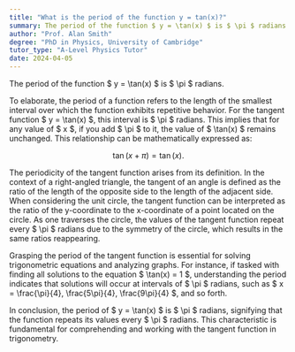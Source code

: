```yaml
---
title: "What is the period of the function y = tan(x)?"
summary: The period of the function $ y = \tan(x) $ is $ \pi $ radians.
author: "Prof. Alan Smith"
degree: "PhD in Physics, University of Cambridge"
tutor_type: "A-Level Physics Tutor"
date: 2024-04-05
---
```


The period of the function $ y = \tan(x) $ is $ \pi $ radians.

To elaborate, the period of a function refers to the length of the smallest interval over which the function exhibits repetitive behavior. For the tangent function $ y = \tan(x) $, this interval is $ \pi $ radians. This implies that for any value of $ x $, if you add $ \pi $ to it, the value of $ \tan(x) $ remains unchanged. This relationship can be mathematically expressed as:

$$
\tan(x + \pi) = \tan(x).
$$

The periodicity of the tangent function arises from its definition. In the context of a right-angled triangle, the tangent of an angle is defined as the ratio of the length of the opposite side to the length of the adjacent side. When considering the unit circle, the tangent function can be interpreted as the ratio of the y-coordinate to the x-coordinate of a point located on the circle. As one traverses the circle, the values of the tangent function repeat every $ \pi $ radians due to the symmetry of the circle, which results in the same ratios reappearing.

Grasping the period of the tangent function is essential for solving trigonometric equations and analyzing graphs. For instance, if tasked with finding all solutions to the equation $ \tan(x) = 1 $, understanding the period indicates that solutions will occur at intervals of $ \pi $ radians, such as $ x = \frac{\pi}{4}, \frac{5\pi}{4}, \frac{9\pi}{4} $, and so forth.

In conclusion, the period of $ y = \tan(x) $ is $ \pi $ radians, signifying that the function repeats its values every $ \pi $ radians. This characteristic is fundamental for comprehending and working with the tangent function in trigonometry.
    